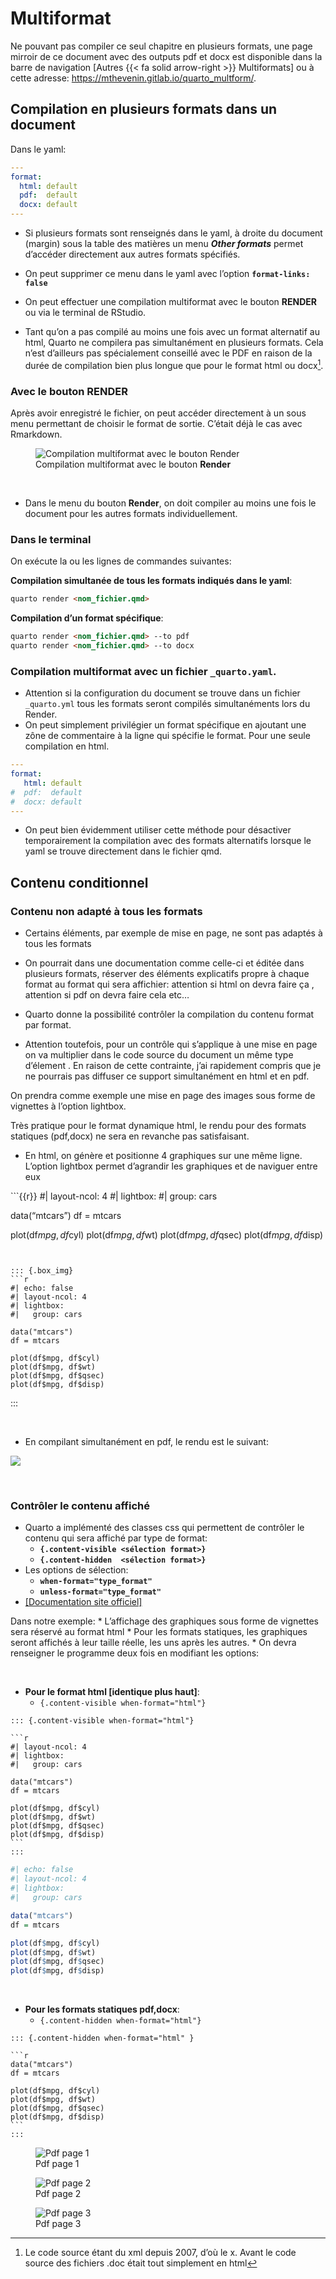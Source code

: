 
# Multiformat {#sec-conditionnel}

Ne pouvant pas compiler ce seul chapitre en plusieurs formats, une page mirroir de ce document avec des outputs pdf et docx est disponible dans la barre de navigation  [Autres {{< fa solid arrow-right >}} Multiformats] ou à cette adresse: <https://mthevenin.gitlab.io/quarto_multform/>.


## Compilation en plusieurs formats dans un document

Dans le yaml:  

```.yaml
---
format: 
  html: default
  pdf:  default
  docx: default
---
```


* Si plusieurs formats sont renseignés dans le yaml, à droite du document (margin) sous la table des matières un menu ***Other formats*** permet d'accéder directement aux autres formats spécifiés. 

* On peut supprimer ce menu dans le yaml avec l'option **`format-links: false`**

* On peut effectuer une compilation multiformat avec le bouton **RENDER** ou via le terminal de RStudio.

* Tant qu'on a pas compilé au moins une fois avec un format alternatif au html, Quarto ne compilera pas simultanément en plusieurs formats. Cela n'est d'ailleurs pas spécialement conseillé avec le PDF en raison de la durée de compilation bien plus longue que pour le format html ou docx^[Le code source étant du xml depuis 2007, d'où le x. Avant le code source des fichiers .doc était tout simplement en html].

### Avec le bouton RENDER

Après avoir enregistré le fichier, on peut accéder directement à un sous menu permettant de choisir le format de sortie. C'était déjà le cas avec Rmarkdown.

::: {.box_img}
![Compilation multiformat avec le bouton **Render**](img3/img1.png){ fig-align="center"}
:::

<br>         
         
* Dans le menu du bouton **Render**, on doit compiler au moins une fois le document pour les autres formats individuellement.
  
### Dans le terminal

On exécute la ou les lignes de commandes suivantes: 

**Compilation simultanée de tous les formats indiqués dans le yaml**:  

```.md
quarto render <nom_fichier.qmd>
```

**Compilation d'un format spécifique**:  

```.md
quarto render <nom_fichier.qmd> --to pdf
quarto render <nom_fichier.qmd> --to docx
```


### Compilation multiformat avec un fichier **`_quarto.yaml`**.

* Attention si la configuration du document se trouve dans un fichier `_quarto.yml` tous les formats seront compilés simultanéments lors du Render.  
* On peut simplement privilégier un format spécifique en ajoutant une zône de commentaire à la ligne qui spécifie le format. Pour une seule compilation en html.

```.yaml
---
format: 
   html: default
#  pdf:  default
#  docx: default
---
```

* On peut bien évidemment utiliser cette méthode pour désactiver temporairement la compilation avec des formats alternatifs lorsque le yaml se trouve directement dans le fichier qmd.


## Contenu conditionnel {#sec-multiform}

### Contenu non adapté à tous les formats

* Certains éléments, par exemple de mise en page, ne sont pas adaptés à tous les formats
* On pourrait dans une documentation comme celle-ci et éditée dans plusieurs formats, réserver des éléments explicatifs propre à chaque format au format qui sera affichier: attention si html on devra faire ça , attention si pdf on devra faire cela etc...

* Quarto donne la possibilité contrôler la compilation du contenu format par format.
* Attention toutefois,   pour un contrôle qui s'applique à une mise en page on va multiplier dans le code source du document un même type d'élement . En raison de cette contrainte, j'ai rapidement compris que je ne pourrais pas diffuser ce support simultanément en html et en pdf.

On prendra comme exemple une mise en page des images sous forme de vignettes à l'option lightbox.  

Très pratique pour le format dynamique html, le rendu pour des formats statiques (pdf,docx) ne sera en revanche pas satisfaisant.

* En html, on génère et positionne 4 graphiques sur une même ligne. L'option lightbox permet d'agrandir les graphiques et de naviguer entre eux

```{{r}}
#| layout-ncol: 4
#| lightbox:
#|   group: cars

data("mtcars")
df = mtcars

plot(df$mpg, df$cyl)
plot(df$mpg, df$wt)
plot(df$mpg, df$qsec)
plot(df$mpg, df$disp)
```


::: {.box_img}  
```r
#| echo: false
#| layout-ncol: 4
#| lightbox:
#|   group: cars

data("mtcars")
df = mtcars

plot(df$mpg, df$cyl)
plot(df$mpg, df$wt)
plot(df$mpg, df$qsec)
plot(df$mpg, df$disp)
```
:::

<br>  

* En compilant simultanément en pdf, le rendu est le suivant: 

::: {.box_img}
![](img3/img2.png){fig-align="center"}
:::

<br>

### Contrôler le contenu affiché {#sec-multiform}

* Quarto a implémenté des classes css qui permettent de contrôler le contenu qui sera affiché par type de format:
  * **`{.content-visible <sélection format>}`**
  * **`{.content-hidden  <sélection format>}`**
* Les options de sélection:
  * **`when-format="type_format"`**
  * **`unless-format="type_format"`**  
* [[Documentation site officiel]](https://quarto.org/docs/authoring/conditional.html)

Dans notre exemple:
* L'affichage des graphiques sous forme de vignettes sera réservé au format html
* Pour les formats statiques, les graphiques seront affichés à leur taille réelle, les uns après les autres.
* On devra renseigner le programme deux fois en modifiant les options:

<br>

* **Pour le format html [identique plus haut]**:
  * `{.content-visible when-format="html"}`


````verbatim
::: {.content-visible when-format="html"}

```r
#| layout-ncol: 4
#| lightbox:
#|   group: cars

data("mtcars")
df = mtcars

plot(df$mpg, df$cyl)
plot(df$mpg, df$wt)
plot(df$mpg, df$qsec)
plot(df$mpg, df$disp)
```
:::
````
::: {.content-visible when-format="html"}
::: {.box_img}
```r
#| echo: false
#| layout-ncol: 4
#| lightbox:
#|   group: cars

data("mtcars")
df = mtcars

plot(df$mpg, df$cyl)
plot(df$mpg, df$wt)
plot(df$mpg, df$qsec)
plot(df$mpg, df$disp)
```
:::
:::


<br>

* **Pour les formats statiques pdf,docx**:
    * `{.content-hidden when-format="html"}`


````verbatim

::: {.content-hidden when-format="html" }

```r
data("mtcars")
df = mtcars

plot(df$mpg, df$cyl)
plot(df$mpg, df$wt)
plot(df$mpg, df$qsec)
plot(df$mpg, df$disp)
```
:::
````

:::: {layout="[33,-1,33,-1,33]"}
::: {.box_img}
![Pdf page 1](img3/img3.png){group="cond"}  
:::
::: {.box_img}
![Pdf page 2](img3/img4.png){group="cond"}  
:::
::: {.box_img}
![Pdf page 3](img3/img5.png){group="cond"}
:::
::::


